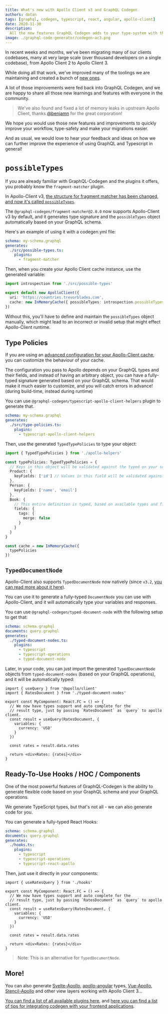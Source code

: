 ```yaml
---
title: What's new with Apollo Client v3 and GraphQL Codegen
authors: dotan
tags: [graphql, codegen, typescript, react, angular, apollo-client]
date: 2020-11-30
description:
  All the new features GraphQL Codegen adds to your type-system with the new Apollo Client 3.
image: ./graphql-code-generator/codegen-ac3.png
---
```


In recent weeks and months, we've been migrating many of our clients codebases, many at very large
scale (over thousand developers on a single codebase), from Apollo Client 2 to Apollo Client 3.

While doing all that work, we've improved many of the toolings we are maintaining and created a
bunch of [new ones](/blog/introducing-graphql-eslint).

A lot of those improvements were fed back into GraphQL Codegen, and we are happy to share all those
new learnings and features with everyone in the community.

> We've also found and fixed a lot of memory leaks in upstream Apollo Client, thanks
> [@benjamn](https://github.com/benjamn) for the great corporation!

We hope you would use those new features and improvements to quickly improve your workflow,
type-safety and make your migrations easier.

And as usual, we would love to hear your feedback and ideas on how we can further improve the
experience of using GraphQL and Typescript in general!

# `possibleTypes`

If you are already familiar with GraphQL-Codegen and the plugins it offers, you probably know the
`fragment-matcher` plugin.

In Apollo-Client v3,
[the structure for fragment matcher has been changed, and now it's called `possibleTypes`](https://apollographql.com/docs/react/data/fragments/#using-fragments-with-unions-and-interfaces).

The `@graphql-codegen/fragment-matcher@2.0.0` now supports Apollo-Client v3 by default, and it
generates type signature and the `possibleTypes` object automatically based on your GraphQL schema.

Here's an example of using it with a codegen.yml file:

```yaml
schema: my-schema.graphql
generates:
  ./src/possible-types.ts:
    plugins:
      - fragment-matcher
```

Then, when you create your Apollo Client cache instance, use the generated variable:

```ts
import introspection from './src/possible-types'

export default new ApolloClient({
  uri: 'https://countries.trevorblades.com',
  cache: new InMemoryCache({ possibleTypes: introspection.possibleTypes })
})
```

Without this, you'll have to define and maintain the `possibleTypes` object manually, which might
lead to an incorrect or invalid setup that might effect Apollo-Client runtime.

## Type Policies

If you are using an
[advanced configuration for your Apollo-Client cache](https://apollographql.com/docs/react/caching/cache-configuration/#data-normalization),
you can customize the behaviour of your cache.

The configuration you pass to Apollo depends on your GraphQL types and their fields, and instead of
having an arbitrary object, you can have a fully-typed signature generated based on your GraphQL
schema. That would make it much easier to customize, and you will catch errors in advance! (during
build-time, instead during runtime)

You can use `@graphql-codegen/typescript-apollo-client-helpers` plugin to generate that.

```yaml
schema: my-schema.graphql
generates:
  ./src/type-policies.ts:
    plugins:
      - typescript-apollo-client-helpers
```

Then, use the generated `TypedTypePolicies` to type your object:

```ts
import { TypedTypePolicies } from './apollo-helpers'

const typePolicies: TypedTypePolicies = {
  // Keys in this object will be validated against the typed on your schema
  Product: {
    keyFields: ['id'] // Values in this field will be validated against the available fields from the Product type
  },
  Person: {
    keyFields: ['name', 'email']
  },
  Book: {
    // This entire definition is typed, based on available types and fields
    fields: {
      tags: {
        merge: false
      }
    }
  }
}

const cache = new InMemoryCache({
  typePolicies
})
```

## `TypedDocumentNode`

Apollo-Client also supports `TypedDocumentNode` now natively (since `v3.2`,
[you can read more about it here](/blog/typed-document-node)).

You can use it to generate a fully-typed `DocumentNode` you can use with Apollo-Client, and it will
automatically type your variables and responses.

You can use `@graphql-codegen/typed-document-node` with the following setup to get that:

```yaml
schema: schema.graphql
documents: query.graphql
generates:
  ./typed-document-nodes.ts:
    plugins:
      - typescript
      - typescript-operations
      - typed-document-node
```

Later, in your code, you can just import the generated `TypedDocumentNode` objects from
`typed-document-nodes` (based on your GraphQL operations), and it will be automatically typed:

```tsx
import { useQuery } from '@apollo/client'
import { RatesDocument } from './typed-document-nodes'

export const MyComponent: React.FC = () => {
  // We now have types support and auto complete for the
  // result type, just by passing `RatesDocument` as `query` to apollo client.
  const result = useQuery(RatesDocument, {
    variables: {
      currency: 'USD'
    }
  })

  const rates = result.data.rates

  return <div>Rates: {rates}</div>
}
```

## Ready-To-Use Hooks / HOC / Components

One of the most powerful features of GraphQL-Codegen is the ability to generate flexible code based
on your GraphQL schema and your GraphQL operations.

We generate TypeScript types, but that's not all - we can also generate code for you.

You can generate a fully-typed React Hooks:

```yaml
schema: schema.graphql
documents: query.graphql
generates:
  ./hooks.ts:
    plugins:
      - typescript
      - typescript-operations
      - typescript-react-apollo
```

Then, just use it directly in your components:

```tsx
import { useRatesQuery } from './hooks'

export const MyComponent: React.FC = () => {
  // We now have types support and auto complete for the
  // result type, just by passing `RatesDocument` as `query` to apollo client.
  const result = useRatesQuery(RatesDocument, {
    variables: {
      currency: 'USD'
    }
  })

  const rates = result.data.rates

  return <div>Rates: {rates}</div>
}
```

> Note: This is an alternative for `TypedDocumentNode`.

## More!

You can also generate [Svelte-Apollo](https://github.com/ticruz38/graphql-codegen-svelte-apollo),
[apollo-angular](https://apollo-angular.com) types,
[Vue-Apollo](https://graphql-code-generator.com/docs/plugins/typescript-vue-apollo),
[Stencil-Apollo](https://graphql-code-generator.com/docs/plugins/typescript-stencil-apollo) and
other view layers working with Apollo Client 3...

[You can find a list of all available plugins here](https://graphql-code-generator.com/docs/plugins/index),
and
[here you can find a list of tips for integrating codegen with your frontend applications](/blog/graphql-codegen-best-practices).
